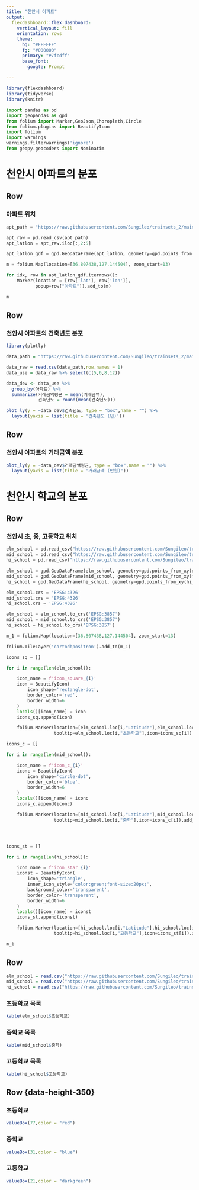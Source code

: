 ```yaml
---
title: "천안시 아파트"
output: 
  flexdashboard::flex_dashboard:
    vertical_layout: fill
    orientation: rows
    theme:
      bg: "#FFFFFF"
      fg: "#000000" 
      primary: "#7fcdff"
      base_font: 
        google: Prompt
        
---
```


```r
library(flexdashboard)
library(tidyverse)
library(knitr)
```

```python
import pandas as pd
import geopandas as gpd
from folium import Marker,GeoJson,Choropleth,Circle
from folium.plugins import BeautifyIcon
import folium
import warnings 
warnings.filterwarnings('ignore')
from geopy.geocoders import Nominatim

```

천안시 아파트의 분포
======


Row {.sidebar data-width=1410}
-----------
### 아파트 위치
```python
apt_path = "https://raw.githubusercontent.com/Sungileo/trainsets_2/main/apartment_latlon.csv"

apt_raw = pd.read_csv(apt_path)
apt_latlon = apt_raw.iloc[:,2:5]

apt_latlon_gdf = gpd.GeoDataFrame(apt_latlon, geometry=gpd.points_from_xy(apt_latlon['lon'], apt_latlon['lat']))
```
```python
m = folium.Map(location=[36.807438,127.144504], zoom_start=13)

for idx, row in apt_latlon_gdf.iterrows():
    Marker(location = [row['lat'], row['lon']],
           popup=row["아파트"]).add_to(m)
```

```python
m
```


Row {data-height=350}
-----------
### 천안시 아파트의 건축년도 분포
```r
library(plotly)

data_path = "https://raw.githubusercontent.com/Sungileo/trainsets_2/main/%EC%B2%9C%EC%95%88%EC%8B%9C_%EC%95%84%ED%8C%8C%ED%8A%B8_%EB%A7%A4%EB%A7%A4_2018_2023.csv"

data_raw = read.csv(data_path,row.names = 1)
data_use = data_raw %>% select(c(5,6,8,12))

data_dev <- data_use %>% 
  group_by(아파트) %>% 
  summarize(거래금액평균 = mean(거래금액), 
            건축년도 = round(mean(건축년도)))

```

```r
plot_ly(y = ~data_dev$건축년도, type = "box",name = "") %>% 
  layout(yaxis = list(title = '건축년도 (년)'))
```


Row {data-height=350}
-----------
### 천안시 아파트의 거래금액 분포
```r
plot_ly(y = ~data_dev$거래금액평균, type = "box",name = "") %>% 
  layout(yaxis = list(title = '거래금액 (만원)'))
```


천안시 학교의 분포
======


Row {.sidebar data-width=1410}
-----------
### 천안시 초, 중, 고등학교 위치
```python
elm_school = pd.read_csv("https://raw.githubusercontent.com/Sungileo/trainsets_2/main/%EC%B4%88%EB%93%B1%ED%95%99%EA%B5%90%20%EC%9C%84%EA%B2%BD%EB%8F%84.csv")
mid_school = pd.read_csv("https://raw.githubusercontent.com/Sungileo/trainsets_2/main/%EC%A4%91%ED%95%99%EA%B5%90_%EC%9C%84%EA%B2%BD%EB%8F%84.csv")
hi_school = pd.read_csv("https://raw.githubusercontent.com/Sungileo/trainsets_2/main/%EA%B3%A0%EB%93%B1%ED%95%99%EA%B5%90_%EC%9C%84%EA%B2%BD%EB%8F%84.csv")

elm_school = gpd.GeoDataFrame(elm_school, geometry=gpd.points_from_xy(elm_school['Longitude'], elm_school['Latitude']))
mid_school = gpd.GeoDataFrame(mid_school, geometry=gpd.points_from_xy(mid_school['Longitude'], mid_school['Latitude']))
hi_school = gpd.GeoDataFrame(hi_school, geometry=gpd.points_from_xy(hi_school['Longitude'], hi_school['Latitude']))

elm_school.crs = 'EPSG:4326'
mid_school.crs = 'EPSG:4326'
hi_school.crs = 'EPSG:4326'

elm_school = elm_school.to_crs('EPSG:3857')
mid_school = mid_school.to_crs('EPSG:3857')
hi_school = hi_school.to_crs('EPSG:3857')
```

```python
m_1 = folium.Map(location=[36.807438,127.144504], zoom_start=13)

folium.TileLayer('cartodbpositron').add_to(m_1)

icons_sq = []

for i in range(len(elm_school)):

    icon_name = f'icon_square_{i}'
    icon = BeautifyIcon(
        icon_shape='rectangle-dot',
        border_color='red',
        border_width=6
    )
    locals()[icon_name] = icon
    icons_sq.append(icon)

    folium.Marker(location=[elm_school.loc[i,"Latitude"],elm_school.loc[i,"Longitude"]],
                  tooltip=elm_school.loc[i,"초등학교"],icon=icons_sq[i]).add_to(m_1)

icons_c = []

for i in range(len(mid_school)):

    icon_name = f'icon_c_{i}'
    iconc = BeautifyIcon(
        icon_shape='circle-dot',
        border_color='blue',
        border_width=6
    )
    locals()[icon_name] = iconc
    icons_c.append(iconc)

    folium.Marker(location=[mid_school.loc[i,"Latitude"],mid_school.loc[i,"Longitude"]],
                  tooltip=mid_school.loc[i,"중학"],icon=icons_c[i]).add_to(m_1)




icons_st = []

for i in range(len(hi_school)):

    icon_name = f'icon_star_{i}'
    iconst = BeautifyIcon(
        icon_shape='triangle',
        inner_icon_style='color:green;font-size:20px;',
        background_color='transparent',
        border_color='transparent',
        border_width=6
    )
    locals()[icon_name] = iconst
    icons_st.append(iconst)

    folium.Marker(location=[hi_school.loc[i,"Latitude"],hi_school.loc[i,"Longitude"]],
                  tooltip=hi_school.loc[i,"고등학교"],icon=icons_st[i]).add_to(m_1)

```

```python
m_1
```

Row {.tabset data-height=350}
------
```r
elm_school = read.csv("https://raw.githubusercontent.com/Sungileo/trainsets_2/main/%EC%B4%88%EB%93%B1%ED%95%99%EA%B5%90%20%EC%9C%84%EA%B2%BD%EB%8F%84.csv")
mid_school = read.csv("https://raw.githubusercontent.com/Sungileo/trainsets_2/main/%EC%A4%91%ED%95%99%EA%B5%90_%EC%9C%84%EA%B2%BD%EB%8F%84.csv")
hi_school = read.csv("https://raw.githubusercontent.com/Sungileo/trainsets_2/main/%EA%B3%A0%EB%93%B1%ED%95%99%EA%B5%90_%EC%9C%84%EA%B2%BD%EB%8F%84.csv")
```

### 초등학교 목록
```r
kable(elm_school$초등학교)
```


### 중학교 목록
```r
kable(mid_school$중학)
```

### 고등학교 목록
```r
kable(hi_school$고등학교)
```

Row {data-height-350}
-------

### 초등학교
```r
valueBox(77,color = "red")
```


### 중학교
```r
valueBox(31,color = "blue")
```

### 고등학교
```r
valueBox(21,color = "darkgreen")
```

  
